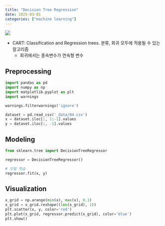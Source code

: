 ```yaml
---
title: "Decision Tree Regression"
date: 2025-03-01
categories: ["machine learning"]
---
```


![](/img/stat-thumb.jpg){.post-thumbnail}

- CART: Classification and Regression trees. 분류, 회귀 모두에 적용될 수 있는 알고리즘
  - 회귀에서는 종속변수가 연속형 변수

## Preprocessing

```python
import pandas as pd
import numpy as np
import matplotlib.pyplot as plt
import warnings

warnings.filterwarnings('ignore')

dataset = pd.read_csv('_data/04.csv')
x = dataset.iloc[:, 1:-1].values
y = dataset.iloc[:, -1].values
```

## Modeling

```python
from sklearn.tree import DecisionTreeRegressor

regressor = DecisionTreeRegressor()

# 모델 학습
regressor.fit(x, y)
```

## Visualization

```python
x_grid = np.arange(min(x), max(x), 0.1)
x_grid = x_grid.reshape((len(x_grid), 1))
plt.scatter(x, y, color='red')
plt.plot(x_grid, regressor.predict(x_grid), color='blue')
plt.show()
```

